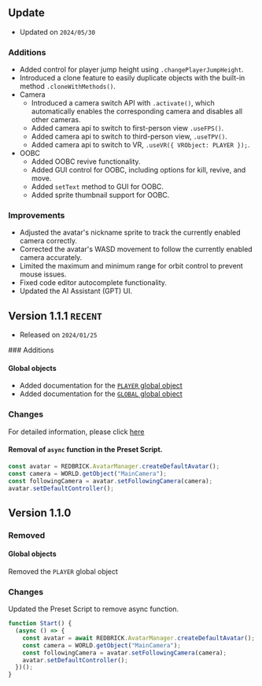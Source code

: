 
## Update

- Updated on `2024/05/30`

<Steps>

### Additions

- Added control for player jump height using `.changePlayerJumpHeight`.
- Introduced a clone feature to easily duplicate objects with the built-in method `.cloneWithMethods()`.
- Camera
  - Introduced a camera switch API with `.activate()`, which automatically enables the corresponding camera and disables all other cameras.
  - Added camera api to switch to first-person view `.useFPS()`.
  - Added camera api to switch to third-person view, `.useTPV()`.
  - Added camera api to switch to VR, `.useVR({ VRObject: PLAYER });`.
- OOBC
  - Added OOBC revive functionality.
  - Added GUI control for OOBC, including options for kill, revive, and move.
  - Added `setText` method to GUI for OOBC.
  - Added sprite thumbnail support for OOBC.

### Improvements

- Adjusted the avatar's nickname sprite to track the currently enabled camera correctly.
- Corrected the avatar's WASD movement to follow the currently enabled camera accurately.
- Limited the maximum and minimum range for orbit control to prevent mouse issues.
- Fixed code editor autocomplete functionality.
- Updated the AI Assistant (GPT) UI.

</Steps>

## Version 1.1.1 `RECENT`

- Released on `2024/01/25`

<Steps>
### Additions

#### Global objects

- Added documentation for the [`PLAYER` global object](../script/start/global-objects#player)
- Added documentation for the [`GLOBAL` global object](../script/start/global-objects#global)

### Changes

For detailed information, please click [here](../script/start/content-type)

#### Removal of `async` function in the Preset Script.

```jsx copy filename="new Preset Script"
const avatar = REDBRICK.AvatarManager.createDefaultAvatar();
const camera = WORLD.getObject("MainCamera");
const followingCamera = avatar.setFollowingCamera(camera);
avatar.setDefaultController();
```

</Steps>

## Version 1.1.0

<Steps>

### Removed

#### Global objects

Removed the `PLAYER` global object

### Changes

Updated the Preset Script to remove async function.

```jsx copy filename="version1.1.0 Preset Script"
function Start() {
  (async () => {
    const avatar = await REDBRICK.AvatarManager.createDefaultAvatar();
    const camera = WORLD.getObject("MainCamera");
    const followingCamera = avatar.setFollowingCamera(camera);
    avatar.setDefaultController();
  })();
}
```

</Steps>
